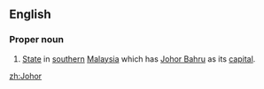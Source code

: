 ==English==
===Proper noun===
{{en-proper noun}}
#[[State]] in [[south]]ern [[Malaysia]] which has [[Johor Bahru]] as its [[capital]].

[[zh:Johor]]